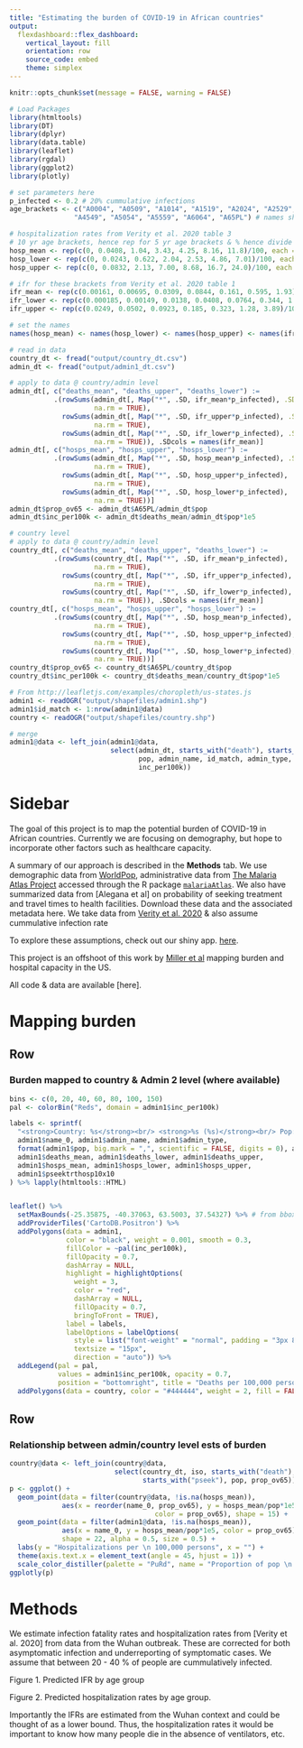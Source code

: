 ```yaml
---
title: "Estimating the burden of COVID-19 in African countries"
output: 
  flexdashboard::flex_dashboard:
    vertical_layout: fill
    orientation: row
    source_code: embed
    theme: simplex
---
```


```r
knitr::opts_chunk$set(message = FALSE, warning = FALSE)

# Load Packages
library(htmltools)
library(DT)
library(dplyr)
library(data.table)
library(leaflet)
library(rgdal)
library(ggplot2)
library(plotly)

# set parameters here
p_infected <- 0.2 # 20% cummulative infections
age_brackets <- c("A0004", "A0509", "A1014", "A1519", "A2024", "A2529", "A3034", "A3539", "A4044",
                "A4549", "A5054", "A5559", "A6064", "A65PL") # names should match colnames!

# hospitalization rates from Verity et al. 2020 table 3
# 10 yr age brackets, hence rep for 5 yr age brackets & % hence divide by 100
hosp_mean <- rep(c(0, 0.0408, 1.04, 3.43, 4.25, 8.16, 11.8)/100, each = 2)
hosp_lower <- rep(c(0, 0.0243, 0.622, 2.04, 2.53, 4.86, 7.01)/100, each = 2)
hosp_upper <- rep(c(0, 0.0832, 2.13, 7.00, 8.68, 16.7, 24.0)/100, each = 2)

# ifr for these brackets from Verity et al. 2020 table 1
ifr_mean <- rep(c(0.00161, 0.00695, 0.0309, 0.0844, 0.161, 0.595, 1.93)/100, each = 2)
ifr_lower <- rep(c(0.000185, 0.00149, 0.0138, 0.0408, 0.0764, 0.344, 1.11)/100, each = 2)
ifr_upper <- rep(c(0.0249, 0.0502, 0.0923, 0.185, 0.323, 1.28, 3.89)/100, each = 2)

# set the names
names(hosp_mean) <- names(hosp_lower) <- names(hosp_upper) <- names(ifr_mean) <- names(ifr_lower) <- names(ifr_upper) <- age_brackets

```


```r
# read in data
country_dt <- fread("output/country_dt.csv")
admin_dt <- fread("output/admin1_dt.csv")

# apply to data @ country/admin level
admin_dt[, c("deaths_mean", "deaths_upper", "deaths_lower") := 
           .(rowSums(admin_dt[, Map("*", .SD, ifr_mean*p_infected), .SDcols = names(ifr_mean)], 
                     na.rm = TRUE), 
             rowSums(admin_dt[, Map("*", .SD, ifr_upper*p_infected), .SDcols = names(ifr_mean)], 
                     na.rm = TRUE),
             rowSums(admin_dt[, Map("*", .SD, ifr_lower*p_infected), .SDcols = names(ifr_mean)], 
                     na.rm = TRUE)), .SDcols = names(ifr_mean)]
admin_dt[, c("hosps_mean", "hosps_upper", "hosps_lower") := 
           .(rowSums(admin_dt[, Map("*", .SD, hosp_mean*p_infected), .SDcols = names(hosp_mean)], 
                     na.rm = TRUE), 
             rowSums(admin_dt[, Map("*", .SD, hosp_upper*p_infected), .SDcols = names(hosp_mean)], 
                     na.rm = TRUE),
             rowSums(admin_dt[, Map("*", .SD, hosp_lower*p_infected), .SDcols = names(hosp_mean)], 
                     na.rm = TRUE))]
admin_dt$prop_ov65 <- admin_dt$A65PL/admin_dt$pop
admin_dt$inc_per100k <- admin_dt$deaths_mean/admin_dt$pop*1e5

# country level
# apply to data @ country/admin level
country_dt[, c("deaths_mean", "deaths_upper", "deaths_lower") := 
           .(rowSums(country_dt[, Map("*", .SD, ifr_mean*p_infected), .SDcols = names(ifr_mean)], 
                     na.rm = TRUE), 
             rowSums(country_dt[, Map("*", .SD, ifr_upper*p_infected), .SDcols = names(ifr_mean)], 
                     na.rm = TRUE),
             rowSums(country_dt[, Map("*", .SD, ifr_lower*p_infected), .SDcols = names(ifr_mean)], 
                     na.rm = TRUE)), .SDcols = names(ifr_mean)]
country_dt[, c("hosps_mean", "hosps_upper", "hosps_lower") := 
           .(rowSums(country_dt[, Map("*", .SD, hosp_mean*p_infected), .SDcols = names(hosp_mean)], 
                     na.rm = TRUE), 
             rowSums(country_dt[, Map("*", .SD, hosp_upper*p_infected), .SDcols = names(hosp_mean)], 
                     na.rm = TRUE),
             rowSums(country_dt[, Map("*", .SD, hosp_lower*p_infected), .SDcols = names(hosp_mean)], 
                     na.rm = TRUE))]
country_dt$prop_ov65 <- country_dt$A65PL/country_dt$pop
country_dt$inc_per100k <- country_dt$deaths_mean/country_dt$pop*1e5

# From http://leafletjs.com/examples/choropleth/us-states.js
admin1 <- readOGR("output/shapefiles/admin1.shp")
admin1$id_match <- 1:nrow(admin1@data)
country <- readOGR("output/shapefiles/country.shp")

# merge
admin1@data <- left_join(admin1@data, 
                         select(admin_dt, starts_with("death"), starts_with("hosp"), starts_with("pseek"),
                                pop, admin_name, id_match, admin_type, prop_ov65, 
                                inc_per100k))
```


Sidebar {.sidebar}
======================================================================
The goal of this project is to map the potential burden of COVID-19 in African countries. Currently we are focusing on demography, but hope to incorporate other factors such as healthcare capacity.

A summary of our approach is described in the __Methods__ tab. We use demographic data from [WorldPop](https://www.worldpop.org/geodata/summary?id=1276), administrative data from [The Malaria Atlas Project](https://malariaatlas.org) accessed through the R package [`malariaAtlas`](https://cran.r-project.org/web/packages/malariaAtlas/index.html). We also have summarized data from [Alegana et al] on probability of seeking treatment and travel times to health facilities. Download these data and the associated metadata here. We take data from [Verity et al. 2020](https://www.thelancet.com/journals/laninf/article/PIIS1473-3099(20)30243-7/fulltext#seccestitle230) & also assume cummulative infection rate


To explore these assumptions, check out our shiny app. [here](https://marjoleinbruijning.shinyapps.io/covid19-burden-africa/).

This project is an offshoot of this work by [Miller et al](https://github.com/ianfmiller/covid19-burden-mapping) mapping burden and hospital capacity in the US.

All code & data are available [here].

Mapping burden
======================================================================

Row {data-height=1000}
-----------------------------------------------------------------------

### Burden mapped to country & Admin 2 level (where available)

```r
bins <- c(0, 20, 40, 60, 80, 100, 150)
pal <- colorBin("Reds", domain = admin1$inc_per100k)

labels <- sprintf(
  "<strong>Country: %s</strong><br/> <strong>%s (%s)</strong><br/> Pop: %s <br/> &#37; pop over 65: %0.2g <br/> Estimated deaths: %0.2f (%0.2f - %0.2f) <br/> Estimated hospitalizations: %0.2f (%0.2f - %0.2f) <br/> Estimated reporting of fevers to hospitals: %0.3g",
  admin1$name_0, admin1$admin_name, admin1$admin_type,  
  format(admin1$pop, big.mark = ",", scientific = FALSE, digits = 0), admin1$prop_ov65*100,
  admin1$deaths_mean, admin1$deaths_lower, admin1$deaths_upper, 
  admin1$hosps_mean, admin1$hosps_lower, admin1$hosps_upper,
  admin1$pseektrthosp10x10
) %>% lapply(htmltools::HTML)


leaflet() %>%
  setMaxBounds(-25.35875, -40.37063, 63.5003, 37.54327) %>% # from bbox(admin2)
  addProviderTiles('CartoDB.Positron') %>%
  addPolygons(data = admin1,
              color = "black", weight = 0.001, smooth = 0.3, 
              fillColor = ~pal(inc_per100k),
              fillOpacity = 0.7,
              dashArray = NULL,
              highlight = highlightOptions(
                weight = 3,
                color = "red",
                dashArray = NULL,
                fillOpacity = 0.7,
                bringToFront = TRUE),
              label = labels,
              labelOptions = labelOptions(
                style = list("font-weight" = "normal", padding = "3px 8px"),
                textsize = "15px",
                direction = "auto")) %>%
  addLegend(pal = pal,  
            values = admin1$inc_per100k, opacity = 0.7, 
            position = "bottomright", title = "Deaths per 100,000 persons") %>%
  addPolygons(data = country, color = "#444444", weight = 2, fill = FALSE)

```

Row {data-height=600}
-----------------------------------------------------------------------

### Relationship between admin/country level ests of burden

```r
country@data <- left_join(country@data, 
                          select(country_dt, iso, starts_with("death"), starts_with("hosp"), 
                                 starts_with("pseek"), pop, prop_ov65))
p <- ggplot() +
  geom_point(data = filter(country@data, !is.na(hosps_mean)), 
             aes(x = reorder(name_0, prop_ov65), y = hosps_mean/pop*1e5, 
                                    color = prop_ov65), shape = 15) +
  geom_point(data = filter(admin1@data, !is.na(hosps_mean)), 
             aes(x = name_0, y = hosps_mean/pop*1e5, color = prop_ov65), 
             shape = 22, alpha = 0.5, size = 0.5) +
  labs(y = "Hospitalizations per \n 100,000 persons", x = "") +
  theme(axis.text.x = element_text(angle = 45, hjust = 1)) + 
  scale_color_distiller(palette = "PuRd", name = "Proportion of pop \n over 65")
ggplotly(p)

```


Methods
======================================================================

We estimate infection fatality rates and hospitalization rates from [Verity et al. 2020] from data from the Wuhan outbreak. These are corrected for both asymptomatic infection and underreporting of symptomatic cases. We assume that between 20 - 40 % of people are cummulatively infected.

Figure 1. Predicted IFR by age group

Figure 2. Predicted hospitalization rates by age group.

Importantly the IFRs are estimated from the Wuhan context and could be thought of as a lower bound. Thus, the hospitalization rates it would be important to know how many people die in the absence of ventilators, etc.


<style>

#sidebar.section.sidebar {

  background-color: white; 
  font-family: "Open Sans", "Helvetica Neue", Helvetica, Arial, sans-serif !important;

}

.js-irs-0 .irs-bar {
border-top-color: #d01010;
border-bottom-color: #d01010;
} 

.js-irs-0 .irs-bar-edge {
border-color: #d01010;
}

.js-irs-0 .irs-single, .js-irs-0 .irs-bar-edge, .js-irs-0 .irs-bar {
background: #a00;
}

</style>
